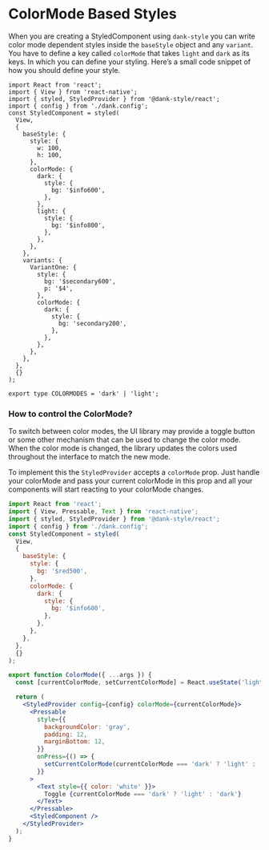 
<Meta title="api/ColorMode Based Styles" />

# ColorMode Based Styles

When you are creating a StyledComponent using `dank-style` you can write color mode dependent styles inside the `baseStyle` object and any `variant`. You have to define a key called `colorMode` that takes `light` and `dark` as its keys. In which you can define your styling. Here’s a small code snippet of how you should define your style.

```tsx
import React from 'react';
import { View } from 'react-native';
import { styled, StyledProvider } from '@dank-style/react';
import { config } from './dank.config';
const StyledComponent = styled(
  View,
  {
    baseStyle: {
      style: {
        w: 100,
        h: 100,
      },
      colorMode: {
        dark: {
          style: {
            bg: '$info600',
          },
        },
        light: {
          style: {
            bg: '$info800',
          },
        },
      },
    },
    variants: {
      VariantOne: {
        style: {
          bg: '$secondary600',
          p: '$4',
        },
        colorMode: {
          dark: {
            style: {
              bg: 'secondary200',
            },
          },
        },
      },
    },
  },
  {}
);
```

```tsx
export type COLORMODES = 'dark' | 'light';
```

### How to control the ColorMode?

To switch between color modes, the UI library may provide a toggle button or some other mechanism that can be used to change the color mode. When the color mode is changed, the library updates the colors used throughout the interface to match the new mode.

To implement this the `StyledProvider` accepts a `colorMode` prop. Just handle your colorMode and pass your current colorMode in this prop and all your components will start reacting to your colorMode changes.

```jsx
import React from 'react';
import { View, Pressable, Text } from 'react-native';
import { styled, StyledProvider } from '@dank-style/react';
import { config } from './dank.config';
const StyledComponent = styled(
  View,
  {
    baseStyle: {
      style: {
        bg: '$red500',
      },
      colorMode: {
        dark: {
          style: {
            bg: '$info600',
          },
        },
      },
    },
  },
  {}
);

export function ColorMode({ ...args }) {
  const [currentColorMode, setCurrentColorMode] = React.useState('light');

  return (
    <StyledProvider config={config} colorMode={currentColorMode}>
      <Pressable
        style={{
          backgroundColor: 'gray',
          padding: 12,
          marginBottom: 12,
        }}
        onPress={() => {
          setCurrentColorMode(currentColorMode === 'dark' ? 'light' : 'dark');
        }}
      >
        <Text style={{ color: 'white' }}>
          Toggle {currentColorMode === 'dark' ? 'light' : 'dark'}
        </Text>
      </Pressable>
      <StyledComponent />
    </StyledProvider>
  );
}
```

<Canvas>
  <Story id="api-stories-colormode--color-mode" />
</Canvas>
